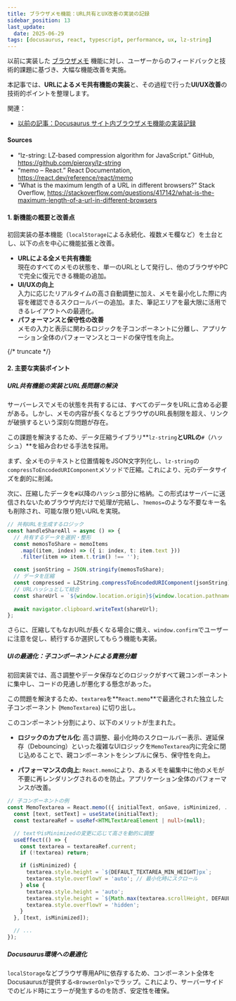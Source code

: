 ```yaml
---
title: ブラウザメモ機能：URL共有とUX改善の実装の記録
sidebar_position: 13
last_update:
  date: 2025-06-29
tags: [docusaurus, react, typescript, performance, ux, lz-string]
---
```



以前に実装した [ブラウザメモ](/browser-memo) 機能に対し、ユーザーからのフィードバックと技術的課題に基づき、大幅な機能改善を実施。

本記事では、**URLによるメモ共有機能の実装**と、その過程で行った**UI/UX改善**の技術的ポイントを整理します。

関連：
- [以前の記事：Docusaurus サイト内ブラウザメモ機能の実装記録](/tech/docusaurus/implementing-browser-memo-feature-in-docusaurus.mdx)

#### Sources

- “lz-string: LZ-based compression algorithm for JavaScript.” GitHub, https://github.com/pieroxy/lz-string
- “memo – React.” React Documentation, https://react.dev/reference/react/memo
- “What is the maximum length of a URL in different browsers?” Stack Overflow, https://stackoverflow.com/questions/417142/what-is-the-maximum-length-of-a-url-in-different-browsers


#### 1. 新機能の概要と改善点

初回実装の基本機能（`localStorage`による永続化、複数メモ欄など）を土台とし、以下の点を中心に機能拡張と改善。

<Admonition type="success" title="主な改善点">
<ul>
  <li><b>URLによる全メモ共有機能</b><br/>現在のすべてのメモの状態を、単一のURLとして発行し、他のブラウザやPCで完全に復元できる機能の追加。</li>
  <li><b>UI/UXの向上</b><br/>入力に応じたリアルタイムの高さ自動調整に加え、メモを最小化した際に内容を確認できるスクロールバーの追加。また、筆記エリアを最大限に活用できるレイアウトへの最適化。</li>
  <li><b>パフォーマンスと保守性の改善</b><br/>メモの入力と表示に関わるロジックを子コンポーネントに分離し、アプリケーション全体のパフォーマンスとコードの保守性を向上。</li>
</ul>
</Admonition>

{/* truncate */}

#### 2. 主要な実装ポイント

##### URL共有機能の実装とURL長問題の解決

サーバーレスでメモの状態を共有するには、すべてのデータをURLに含める必要がある。しかし、メモの内容が長くなるとブラウザのURL長制限を超え、リンクが破損するという深刻な問題が存在。

この課題を解決するため、データ圧縮ライブラリ**`lz-string`**とURLの**`#`（ハッシュ）**を組み合わせる手法を採用。

まず、全メモのテキストと位置情報をJSON文字列化し、`lz-string`の`compressToEncodedURIComponent`メソッドで圧縮。これにより、元のデータサイズを劇的に削減。

次に、圧縮したデータを`#`以降のハッシュ部分に格納。この形式はサーバーに送信されないためブラウザ内だけで処理が完結し、`?memos=`のような不要なキー名も削除され、可能な限り短いURLを実現。


```typescript title="browser-memo.tsx"
// 共有URLを生成するロジック
const handleShareAll = async () => {
  // 共有するデータを選択・整形
  const memosToShare = memoItems
    .map((item, index) => ({ i: index, t: item.text }))
    .filter(item => item.t.trim() !== '');

  const jsonString = JSON.stringify(memosToShare);
  // データを圧縮
  const compressed = LZString.compressToEncodedURIComponent(jsonString);
  // URLハッシュとして結合
  const shareUrl = `${window.location.origin}${window.location.pathname}#${compressed}`;
  
  await navigator.clipboard.writeText(shareUrl);
};
```

さらに、圧縮してもなおURLが長くなる場合に備え、`window.confirm`でユーザーに注意を促し、続行するか選択してもらう機能も実装。

##### UIの最適化：子コンポーネントによる責務分離

初回実装では、高さ調整やデータ保存などのロジックがすべて親コンポーネントに集中し、コードの見通しが悪化する懸念があった。

この問題を解決するため、`textarea`を**`React.memo`**で最適化された独立した子コンポーネント (`MemoTextarea`) に切り出し。

このコンポーネント分割により、以下のメリットが生まれた。

*   **ロジックのカプセル化**:
    高さ調整、最小化時のスクロールバー表示、遅延保存（Debouncing）といった複雑なUIロジックを`MemoTextarea`内に完全に閉じ込めることで、親コンポーネントをシンプルに保ち、保守性を向上。

*   **パフォーマンスの向上**:
    `React.memo`により、あるメモを編集中に他のメモが不要に再レンダリングされるのを防止。アプリケーション全体のパフォーマンスが改善。

```typescript title="browser-memo.tsx"
// 子コンポーネントの例
const MemoTextarea = React.memo(({ initialText, onSave, isMinimized, ... }) => {
  const [text, setText] = useState(initialText);
  const textareaRef = useRef<HTMLTextAreaElement | null>(null);

  // textやisMinimizedの変更に応じて高さを動的に調整
  useEffect(() => {
    const textarea = textareaRef.current;
    if (!textarea) return;

    if (isMinimized) {
      textarea.style.height = `${DEFAULT_TEXTAREA_MIN_HEIGHT}px`;
      textarea.style.overflowY = 'auto'; // 最小化時にスクロール
    } else {
      textarea.style.height = 'auto';
      textarea.style.height = `${Math.max(textarea.scrollHeight, DEFAULT_TEXTAREA_MIN_HEIGHT)}px`;
      textarea.style.overflowY = 'hidden';
    }
  }, [text, isMinimized]);

  // ...
});
```

##### Docusaurus環境への最適化

`localStorage`などブラウザ専用APIに依存するため、コンポーネント全体をDocusaurusが提供する`<BrowserOnly>`でラップ。これにより、サーバーサイドでのビルド時にエラーが発生するのを防ぎ、安定性を確保。
